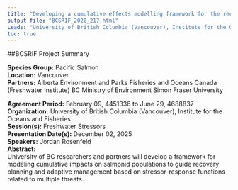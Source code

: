 ```yaml
---
title: "Developing a cumulative effects modelling framework for the recovery of aquatic salmonid populations"
output-file: "BCSRIF_2020_217.html"
Leads: "University of British Columbia (Vancouver), Institute for the Oceans and Fisheries"
toc: true
---
```


##BCSRIF Project Summary

**Species Group:** Pacific Salmon  
**Location:** Vancouver  
**Partners:** Alberta Environment and Parks
Fisheries and Oceans Canada (Freshwater Institute)
BC Ministry of Environment
Simon Fraser University
  
**Agreement Period:** February 09, 4451336 to June 29, 4688837  
**Organization:** University of British Columbia (Vancouver), Institute for the Oceans and Fisheries  
**Session(s):** Freshwater Stressors  
**Presentation Date(s):** December 02, 2025  
**Speakers:** Jordan Rosenfeld  
**Abstract:**  
University of BC researchers and partners will develop a framework for modeling cumulative impacts on salmonid populations to guide recovery planning and adaptive management based on stressor-response functions related to multiple threats.   

